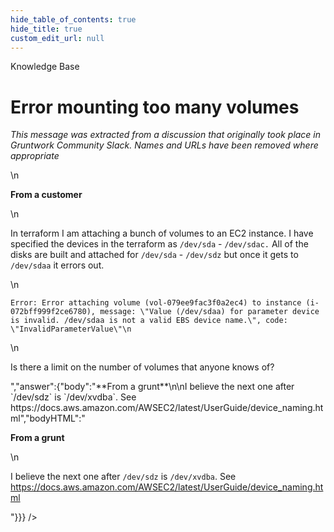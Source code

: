 ```yaml
---
hide_table_of_contents: true
hide_title: true
custom_edit_url: null
---
```



<CenterLayout>
<span className="title">Knowledge Base</span>
<h1>Error mounting too many volumes</h1>
<GitHub discussion={{"id":"MDEwOkRpc2N1c3Npb24zNTUzMjE4","number":23,"author":{"login":"gruntwork-support"},"title":"Error mounting too many volumes","body":"_This message was extracted from a discussion that originally took place in Gruntwork Community Slack. Names and URLs have been removed where appropriate_\n\n**From a customer**\n\nIn terraform I am attaching a bunch of volumes to an EC2 instance. I have specified the devices in the terraform as `/dev/sda` - `/dev/sdac.`  All of the disks are built and attached for `/dev/sda` - `/dev/sdz` but once it gets to `/dev/sdaa` it errors out.\n\n```\nError: Error attaching volume (vol-079ee9fac3f0a2ec4) to instance (i-072bff999f2ce6780), message: \"Value (/dev/sdaa) for parameter device is invalid. /dev/sdaa is not a valid EBS device name.\", code: \"InvalidParameterValue\"\n```\n\nIs there a limit on the number of volumes that anyone knows of?","bodyHTML":"<p dir=\"auto\"><em>This message was extracted from a discussion that originally took place in Gruntwork Community Slack. Names and URLs have been removed where appropriate</em></p>\n<p dir=\"auto\"><strong>From a customer</strong></p>\n<p dir=\"auto\">In terraform I am attaching a bunch of volumes to an EC2 instance. I have specified the devices in the terraform as <code class=\"notranslate\">/dev/sda</code> - <code class=\"notranslate\">/dev/sdac.</code>  All of the disks are built and attached for <code class=\"notranslate\">/dev/sda</code> - <code class=\"notranslate\">/dev/sdz</code> but once it gets to <code class=\"notranslate\">/dev/sdaa</code> it errors out.</p>\n<div class=\"snippet-clipboard-content notranslate position-relative overflow-auto\" data-snippet-clipboard-copy-content=\"Error: Error attaching volume (vol-079ee9fac3f0a2ec4) to instance (i-072bff999f2ce6780), message: &quot;Value (/dev/sdaa) for parameter device is invalid. /dev/sdaa is not a valid EBS device name.&quot;, code: &quot;InvalidParameterValue&quot;\"><pre class=\"notranslate\"><code>Error: Error attaching volume (vol-079ee9fac3f0a2ec4) to instance (i-072bff999f2ce6780), message: \"Value (/dev/sdaa) for parameter device is invalid. /dev/sdaa is not a valid EBS device name.\", code: \"InvalidParameterValue\"\n</code></pre></div>\n<p dir=\"auto\">Is there a limit on the number of volumes that anyone knows of?</p>","answer":{"body":"**From a grunt**\n\nI believe the next one after `/dev/sdz` is `/dev/xvdba`. See https://docs.aws.amazon.com/AWSEC2/latest/UserGuide/device_naming.html","bodyHTML":"<p dir=\"auto\"><strong>From a grunt</strong></p>\n<p dir=\"auto\">I believe the next one after <code class=\"notranslate\">/dev/sdz</code> is <code class=\"notranslate\">/dev/xvdba</code>. See <a href=\"https://docs.aws.amazon.com/AWSEC2/latest/UserGuide/device_naming.html\" rel=\"nofollow\">https://docs.aws.amazon.com/AWSEC2/latest/UserGuide/device_naming.html</a></p>"}}} />

</CenterLayout>
  

<!-- ##DOCS-SOURCER-START
{
  "sourcePlugin": "github-discussions",
  "hash": "96ed84a0253fcd7c95f45e41284bbe05"
}
##DOCS-SOURCER-END -->
